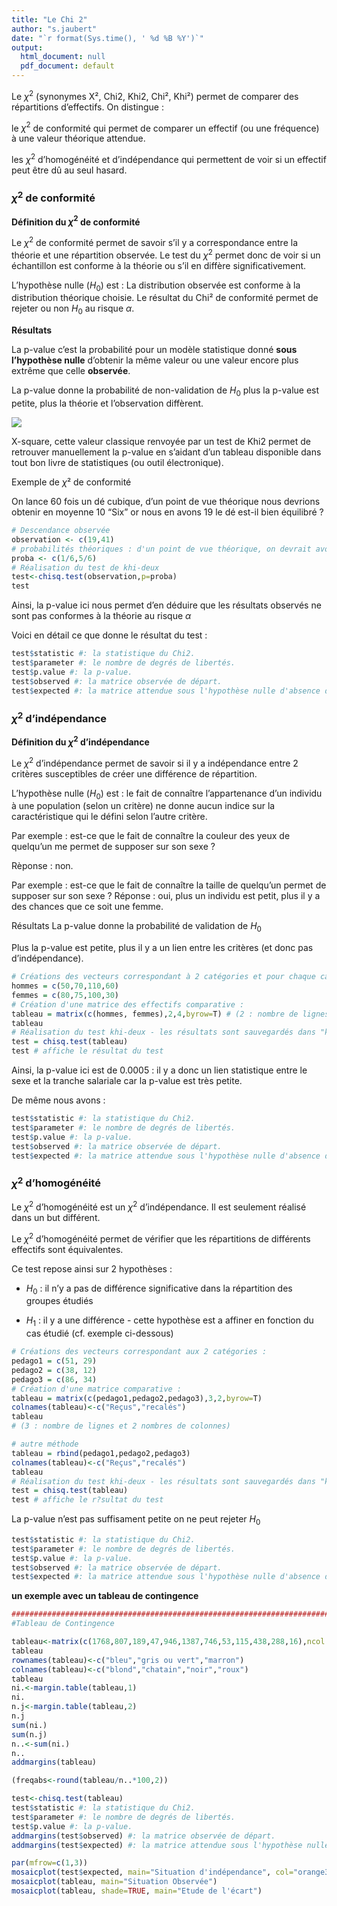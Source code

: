 ---
title: "Le Chi 2"
author: "s.jaubert"
date: "`r format(Sys.time(), ' %d %B %Y')`"
output:
  html_document: null
  pdf_document: default
---

Le $\chi^{2}$ (synonymes X², Chi2, Khi2, Chi², Khi²) permet de comparer des répartitions d'effectifs. 
    On distingue :
    
le $\chi^{2}$ de conformité qui permet de comparer un effectif (ou une fréquence) à une valeur théorique attendue.

les $\chi^{2}$ d'homogénéité et d'indépendance qui permettent de voir si un effectif peut être dû au seul hasard.

### $\chi^{2}$ de conformité
**Définition du $\chi^{2}$ de conformité**
    
  Le $\chi^{2}$ de conformité permet de savoir s'il y a correspondance entre la théorie et  une répartition observée.  Le test du $\chi^{2}$ permet donc de voir si un échantillon est  conforme à la théorie ou s'il en diffère significativement.
    
L'hypothèse nulle ($H_{0}$) est : La distribution observée est conforme à la distribution théorique choisie. Le résultat du Chi² de conformité permet de rejeter ou non $H_{0}$ au risque $\alpha$.

**Résultats**

 La p-value c'est la probabilité pour un modèle statistique donné **sous l'hypothèse nulle** d'obtenir la même valeur ou une valeur encore plus extrême que celle **observée**.

La p-value donne la probabilité de non-validation de $H_{0}$
plus la p-value est petite, plus la théorie et l'observation diffèrent.

![](chi2zone_rejet_1.png)

X-square, cette valeur classique renvoyée par un test de Khi2 permet de retrouver manuellement la p-value en s'aidant d'un tableau disponible dans tout bon livre de statistiques (ou outil électronique).
            
Exemple de $\chi²$ de conformité

On lance 60 fois un dé cubique, d'un point de vue théorique nous devrions obtenir en moyenne 10 "Six" or nous en avons 19 le dé est-il bien équilibré ?
            
```{r}
# Descendance observée
observation <- c(19,41)
# probabilités théoriques : d'un point de vue théorique, on devrait avoir 3/4 et 1/4 soit 75 et 25%
proba <- c(1/6,5/6) 
# Réalisation du test de khi-deux
test<-chisq.test(observation,p=proba)
test
```

Ainsi, la p-value ici nous permet d'en déduire que les résultats observés ne sont pas conformes à la théorie au risque $\alpha$

Voici en détail ce que donne le résultat du test :
```{r}
test$statistic #: la statistique du Chi2.
test$parameter #: le nombre de degrés de libertés.
test$p.value #: la p-value.
test$observed #: la matrice observée de départ.
test$expected #: la matrice attendue sous l'hypothèse nulle d'absence de biais.
```



### $\chi^{2}$ d'indépendance

**Définition du $\chi^{2}$ d'indépendance**

  Le $\chi^{2}$ d'indépendance permet de savoir si il y a indépendance entre 2 critères susceptibles de créer une différence de répartition.

L'hypothèse nulle ($H_{0}$) est : le fait de connaître  l'appartenance d'un individu à une population (selon un critère) ne donne aucun indice sur la caractéristique qui le défini selon l'autre critère.

Par exemple : est-ce que le fait de connaître la couleur des yeux de quelqu'un me permet de supposer sur son sexe ?

Rèponse : non.

Par exemple : est-ce que le fait de connaître la taille de quelqu'un permet de supposer sur son sexe ? Réponse : oui, plus un individu est petit, plus il y a des chances que ce soit une femme.

Résultats
La p-value donne la probabilité de validation de $H_{0}$

Plus la p-value est petite, plus il y a un lien entre les critères (et donc pas d'indépendance).


```{r}
# Créations des vecteurs correspondant à 2 catégories et pour chaque catégories 4 tranches salariales :
hommes = c(50,70,110,60)
femmes = c(80,75,100,30)
# Création d'une matrice des effectifs comparative :
tableau = matrix(c(hommes, femmes),2,4,byrow=T) # (2 : nombre de lignes et 4 nombres de colonnes (tranches salariales))
tableau
# Réalisation du test khi-deux - les résultats sont sauvegardés dans "khi_test"
test = chisq.test(tableau)
test # affiche le résultat du test
```


Ainsi, la p-value ici est de 0.0005 : il y a donc un lien statistique entre le sexe et la tranche salariale car la p-value est très petite.

De même nous avons :
```{r}
test$statistic #: la statistique du Chi2.
test$parameter #: le nombre de degrés de libertés.
test$p.value #: la p-value.
test$observed #: la matrice observée de départ.
test$expected #: la matrice attendue sous l'hypothèse nulle d'absence de biais.
```



### $\chi^{2}$ d'homogénéité

  Le $\chi^{2}$ d'homogénéité est un $\chi^{2}$ d'indépendance. Il est seulement réalisé dans un but différent. 

  Le $\chi^{2}$ d'homogénéité permet de vérifier que les répartitions de différents effectifs sont équivalentes.

Ce test repose ainsi sur 2 hypothèses :

- $H_{0}$ : il n'y a pas de différence significative dans la répartition des groupes étudiés

- $H_{1}$ : il y a une différence - cette hypothèse est a affiner en fonction du cas étudié (cf. exemple ci-dessous)

```{r}
# Créations des vecteurs correspondant aux 2 catégories :
pedago1 = c(51, 29)
pedago2 = c(38, 12)
pedago3 = c(86, 34)
# Création d'une matrice comparative :
tableau = matrix(c(pedago1,pedago2,pedago3),3,2,byrow=T)
colnames(tableau)<-c("Reçus","recalés")
tableau
# (3 : nombre de lignes et 2 nombres de colonnes)

# autre méthode 
tableau = rbind(pedago1,pedago2,pedago3)
colnames(tableau)<-c("Reçus","recalés")
tableau
# Réalisation du test khi-deux - les résultats sont sauvegardés dans "khi_test"
test = chisq.test(tableau)
test # affiche le r?sultat du test
```
La p-value n'est pas suffisament petite on ne peut rejeter $H_{0}$

```{r}
test$statistic #: la statistique du Chi2.
test$parameter #: le nombre de degrés de libertés.
test$p.value #: la p-value.
test$observed #: la matrice observée de départ.
test$expected #: la matrice attendue sous l'hypothèse nulle d'absence de biais.
```


**un exemple avec un tableau de contingence **
```{r}
###########################################################################################
#Tableau de Contingence

tableau<-matrix(c(1768,807,189,47,946,1387,746,53,115,438,288,16),ncol = 4,byrow = T)
tableau
rownames(tableau)<-c("bleu","gris ou vert","marron")
colnames(tableau)<-c("blond","chatain","noir","roux")
tableau
ni.<-margin.table(tableau,1)
ni.
n.j<-margin.table(tableau,2)
n.j
sum(ni.)
sum(n.j)
n..<-sum(ni.)
n..
addmargins(tableau)

(freqabs<-round(tableau/n..*100,2))

test<-chisq.test(tableau)
test$statistic #: la statistique du Chi2.
test$parameter #: le nombre de degrés de libertés.
test$p.value #: la p-value.
addmargins(test$observed) #: la matrice observée de départ.
addmargins(test$expected) #: la matrice attendue sous l'hypothèse nulle d'absence de biais.
```

```{r}
par(mfrow=c(1,3))
mosaicplot(test$expected, main="Situation d'indépendance", col="orange3")
mosaicplot(tableau, main="Situation Observée")
mosaicplot(tableau, shade=TRUE, main="Etude de l'écart")


```

